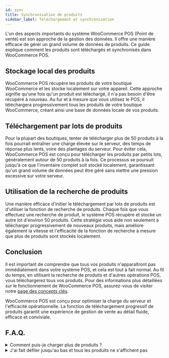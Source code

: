 ```yaml
---
id: sync
title: Synchronisation de produits
sidebar_label: Téléchargement et synchronisation
---
```


L'un des aspects importants du système WooCommerce POS (Point de vente) est son approche de la gestion des données. Il offre une manière efficace de gérer un grand volume de données de produits. Ce guide explique comment les produits sont téléchargés et synchronisés dans WooCommerce POS.

## Stockage local des produits

WooCommerce POS récupère les produits de votre boutique WooCommerce et les stocke localement sur votre appareil. Cette approche signifie qu'une fois qu'un produit est téléchargé, il n'a pas besoin d'être récupéré à nouveau. Au fur et à mesure que vous utilisez le POS, il téléchargera progressivement tous les produits de votre boutique WooCommerce, créant ainsi une base de données locale de vos produits.

## Téléchargement par lots de produits

Pour la plupart des boutiques, tenter de télécharger plus de 50 produits à la fois pourrait entraîner une charge élevée sur le serveur, des temps de réponse plus lents, voire des plantages du serveur. Pour éviter cela, WooCommerce POS est conçu pour télécharger les produits par petits lots, généralement autour de 50 produits à la fois. Ce processus se poursuit jusqu'à ce que l'inventaire complet soit stocké localement, garantissant qu'un grand volume de données peut être géré sans mettre une pression excessive sur votre serveur.

## Utilisation de la recherche de produits

Une manière efficace d'initier le téléchargement par lots de produits est d'utiliser la fonction de recherche de produits. Chaque fois que vous effectuez une recherche de produit, le système POS récupère et stocke un autre lot d'environ 50 produits. Cette stratégie vous aide non seulement à télécharger progressivement de nouveaux produits, mais améliore également la vitesse et l'efficacité de la fonction de recherche à mesure que plus de produits sont stockés localement.

## Conclusion

Il est important de comprendre que tous vos produits n'apparaîtront pas immédiatement dans votre système POS, et cela est tout à fait normal. Au fil du temps, en utilisant la recherche de produits et d'autres opérations POS, vous téléchargerez tous vos produits. Pour des informations plus détaillées sur le fonctionnement de WooCommerce POS, assurez-vous de visiter notre [page des concepts clés](/#-key-concepts).

WooCommerce POS est conçu pour optimiser la charge du serveur et l'efficacité opérationnelle. La fonction de téléchargement progressif de produits garantit une expérience de gestion de vente au détail fluide, efficace et conviviale.

## F.A.Q.

<details>

<summary>Comment puis-je charger plus de produits ?</summary>

La synchronisation des produits dans le POS peut être déclenchée de plusieurs manières :

- Lorsque le POS est chargé pour la première fois.
- Chaque fois que vous effectuez une recherche de produit.
- En appliquant un filtre, par exemple, par catégorie ou par étiquette.
- En faisant défiler jusqu'au bas de la liste des produits.
- En appuyant manuellement sur le bouton de synchronisation.
- De plus, le POS se synchronisera automatiquement toutes les 10 minutes.

Une fois que tous les produits sont téléchargés, les futures synchronisations ne récupéreront que les produits qui ont été mis à jour depuis la dernière synchronisation.

</details>

<details>

<summary>
  J'ai fait défiler jusqu'au bas et tous les produits ne s'affichent pas
</summary>

Il pourrait y avoir plusieurs raisons pour lesquelles tous les produits ne s'affichent pas :

- Le POS masquera par défaut les articles hors stock. Ce paramètre peut être modifié dans les paramètres d'affichage des produits si vous souhaitez afficher les articles hors stock.

- L'API REST de WooCommerce est uniquement compatible avec les types de produits standard de WooCommerce, qui sont simples, variables, groupés et externes. Si vous utilisez un type de produit personnalisé, il se peut qu'il ne s'affiche pas dans le POS.

</details>